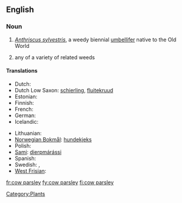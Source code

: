 ==English==

===Noun===
{{en-noun|sg=[[cow]] [[parsley]]}}
{{wikipedia}}

# ''[[Anthriscus sylvestris]]'', a weedy biennial [[umbellifer]] native to the Old World
# {{by extension}} any of a variety of related weeds

====Translations====
{{trans-top|a weedy biennial umbellifer}}
* Dutch: {{t-|nl|fluitenkruid}}
* Dutch Low Saxon: [[schierling]], [[fluitekruud]]
* Estonian: {{t-|et|mets-harakputk}}
* Finnish: {{t-|fi|koiranputki}}
* French: {{t-|fr|anthrisque sauvage}}
* German: {{t-|de|Wiesenkerbel|m}}
* Icelandic: {{t+|is|skógarkerfill}}
{{trans-mid}}
* Lithuanian: {{t-|lt|krūminis builis|xs=Lithuanian}}
* [[Norwegian Bokmål]]: [[hundekjeks]]
* Polish: {{t-|pl|trybula leśna}}
* [[Sami]]: [[dierpmárássi]]
* Spanish: {{t-|es|esperifollo verde|m}}
* Swedish: {{t-|sv|hundkäx}}, {{t-|sv|hundloka|c}}
* [[West Frisian]]: {{t-|fy|piipkrûd|xs=West Frisian}}
{{trans-bottom}}

[[Category:Plants]]

[[fr:cow parsley]]
[[fy:cow parsley]]
[[fi:cow parsley]]